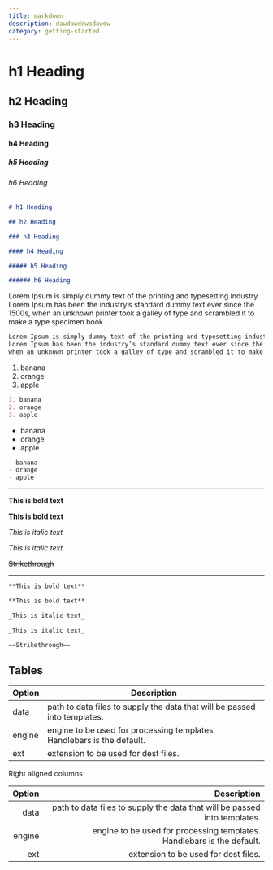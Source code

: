 ```yaml
---
title: markdown
description: dawdawddwadawdw
category: getting-started
---
```


# h1 Heading

## h2 Heading

### h3 Heading

#### h4 Heading

##### h5 Heading

###### h6 Heading

```md
# h1 Heading

## h2 Heading

### h3 Heading

#### h4 Heading

##### h5 Heading

###### h6 Heading
```

Lorem Ipsum is simply dummy text of the printing and typesetting industry. Lorem Ipsum has been the industry’s standard dummy text ever since the 1500s, when an unknown printer took a galley of type and scrambled it to make a type specimen book.

```md
Lorem Ipsum is simply dummy text of the printing and typesetting industry.
Lorem Ipsum has been the industry’s standard dummy text ever since the 1500s,
when an unknown printer took a galley of type and scrambled it to make a type specimen book.
```

1. banana
2. orange
3. apple

```md
1. banana
2. orange
3. apple
```

- banana
- orange
- apple

```md
- banana
- orange
- apple
```

---

**This is bold text**

**This is bold text**

_This is italic text_

_This is italic text_

~~Strikethrough~~

---

```md
**This is bold text**

**This is bold text**

_This is italic text_

_This is italic text_

~~Strikethrough~~
```

## Tables

| Option | Description                                                               |
| ------ | ------------------------------------------------------------------------- |
| data   | path to data files to supply the data that will be passed into templates. |
| engine | engine to be used for processing templates. Handlebars is the default.    |
| ext    | extension to be used for dest files.                                      |

Right aligned columns

| Option |                                                               Description |
| -----: | ------------------------------------------------------------------------: |
|   data | path to data files to supply the data that will be passed into templates. |
| engine |    engine to be used for processing templates. Handlebars is the default. |
|    ext |                                      extension to be used for dest files. |
